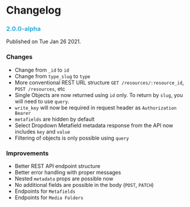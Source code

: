 # Changelog

### <font color="#28ACE2">2.0.0-alpha</font>

Published on Tue Jan 26 2021.

### Changes

- Change from `_id` to `id`
- Change from `type_slug` to `type`
- More conventional REST URL structure `GET /resources/:resource_id`, `POST /resources`, etc
- Single Objects are now returned using `id` only. To return by `slug`, you will need to use `query`.
- `write_key` will now be required in request header as `Authorization Bearer`
- `metafields` are hidden by default
- Select Dropdown Metafield metadata response from the API now includes `key` and `value`
- Filtering of objects is only possible using `query`

### Improvements

- Better REST API endpoint structure
- Better error handling with proper messages
- Nested `metadata` props are possible now
- No additional fields are possible in the body (`POST`, `PATCH`)
- Endpoints for `Metafields`
- Endpoints for `Media Folders`
